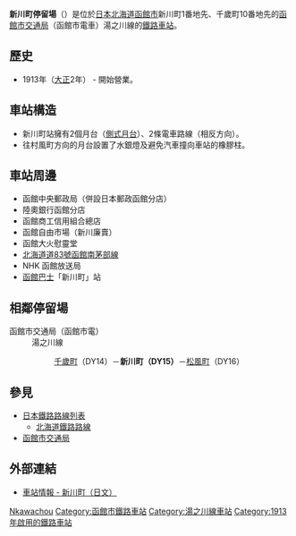 {{日本車站資訊
|公司色 = #1C218C
|文字色 = 
|站名 = 新川町停留場
|圖片 = Hakodate_Tram_Shinkawacho_Station.jpg
|pxl = 240px
|圖片說明 = 新川町停留場（攝於2009年5月）
|日文原名 = 新川町
|平假名 = しんかわちょう
|羅馬拼音 = Shinkawachō
|副站名 = 
|前一站 = DY14 [[千歲町停留場_(北海道)|千歲町]]
|前一站距離 = 0.3
|後一站距離 = 0.4
|後一站 = [[松風町停留場|松風町]] DY16
|電報略號 = 
|車站編號 = '''DY15'''
|停站路線數 = 
|所屬公司 = [[函館市交通局|函館市交通局]]
|所屬路線 = 湯之川線
|距離 = 5.6
|起點站 = [[湯之川停留場|湯之川]]
|所在地 = [[北海道|北海道]][[函館市|函館市]]千歲町、新川町
|車站構造 = 地面車站
|月台配置 = 2面2線
|啟用年月日 = 1913年6月29日
|廢站年月日 = 
|乘客人數 = 
|上下車人次 = 
|統計年度 = 
|轉車 = 
|備註 = 
|全寬備註 = 
}}
'''新川町停留場'''（{{jpn|j=新川町停留場|hg=しんかわちょうていりゅうじょう|rm=Shinkawachō teiryūjō|f=y}}）是位於[[日本|日本]][[北海道|北海道]][[函館市|函館市]]新川町1番地先、千歲町10番地先的[[函館市交通局|函館市交通局]]（函館市電車）湯之川線的[[鐵路車站|鐵路車站]]。

== 歷史 ==
* 1913年（[[大正|大正]]2年） - 開始營業。

== 車站構造 ==
* 新川町站擁有2個月台（[[側式月台|側式月台]]）、2條電車路線（相反方向）。
* 往村風町方向的月台設置了水銀燈及避免汽車撞向車站的橡膠柱。

== 車站周邊 ==
* 函館中央郵政局（併設日本郵政函館分店）
* 陸奧銀行函館分店
* 函館商工信用組合總店
* 函館自由市場（新川廉賣）
* 函館大火慰靈堂
* [[北海道道83號函館南茅部線|北海道道83號函館南茅部線]]
* NHK 函館放送局
* [[函館巴士|函館巴士]]「新川町」站

== 相鄰停留場 ==
;函館市交通局（函館市電）
:湯之川線
::[[千歲町停留場_(北海道)|千歲町]]（DY14）－'''新川町（DY15）'''－[[松風町停留場|松風町]]（DY16）

== 參見 ==
* [[日本鐵路路線列表|日本鐵路路線列表]]
** [[北海道鐵路路線|北海道鐵路路線]]
* [[函館市交通局|函館市交通局]]

== 外部連結 ==
* [https://web.archive.org/web/20110607134045/http://www.city.hakodate.hokkaido.jp/transport/rosen/tei/shinkawa.htm 車站情報 - 新川町（日文）]

{{函館市電}}

{{DEFAULTSORT:Shinkawacho}}
[[Category:日本鐵路車站_Shi|Nkawachou]]
[[Category:函館市鐵路車站|Category:函館市鐵路車站]]
[[Category:湯之川線車站|Category:湯之川線車站]]
[[Category:1913年啟用的鐵路車站|Category:1913年啟用的鐵路車站]]